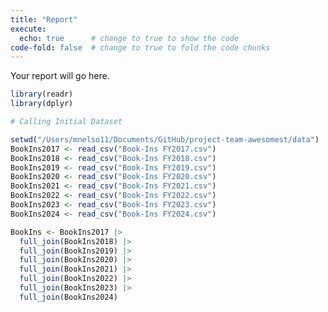 ```yaml
---
title: "Report"
execute: 
  echo: true      # change to true to show the code
code-fold: false  # change to true to fold the code chunks
---
```


Your report will go here.
```r
library(readr)
library(dplyr)
```


```r
# Calling Initial Dataset

setwd("/Users/mnelso11/Documents/GitHub/project-team-awesomest/data")
BookIns2017 <- read_csv("Book-Ins FY2017.csv")
BookIns2018 <- read_csv("Book-Ins FY2018.csv")
BookIns2019 <- read_csv("Book-Ins FY2019.csv")
BookIns2020 <- read_csv("Book-Ins FY2020.csv")
BookIns2021 <- read_csv("Book-Ins FY2021.csv")
BookIns2022 <- read_csv("Book-Ins FY2022.csv")
BookIns2023 <- read_csv("Book-Ins FY2023.csv")
BookIns2024 <- read_csv("Book-Ins FY2024.csv")
```
```r
BookIns <- BookIns2017 |>
  full_join(BookIns2018) |>
  full_join(BookIns2019) |>
  full_join(BookIns2020) |>
  full_join(BookIns2021) |>
  full_join(BookIns2022) |>
  full_join(BookIns2023) |>
  full_join(BookIns2024) 
```

